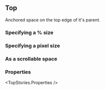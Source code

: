 

<CommonHeader />

<Meta of={TopStories} />

## Top

Anchored space on the top edge of it's parent.

### Specifying a % size

<Canvas of={TopStories.Default} />

### Specifying a pixel size

<Canvas of={TopStories.DefaultPx} />

### As a scrollable space

<Canvas of={TopStories.Scrollable} />

### Properties

<TopStories.Properties />
